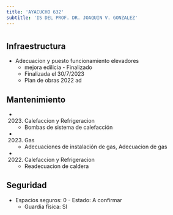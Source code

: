 ```yaml
---
title: 'AYACUCHO 632'
subtitle: 'IS DEL PROF. DR. JOAQUIN V. GONZALEZ'
---
```


#
## Infraestructura

* Adecuacion y puesto funcionamiento elevadores 
    + mejora edilicia - Finalizado 
    + Finalizada el 30/7/2023 
    + Plan de obras 2022 ad 






## Mantenimiento

*  (2023) Calefaccion y Refrigeracion 
    + Bombas de sistema de calefacción

*  (2023) Gas 
    + Adecuaciones de instalación de gas, Adecuacion de gas

*  (2022) Calefaccion y Refrigeracion 
    + Readecuacion de caldera





## Seguridad

*  Espacios seguros: 0 - Estado: A confirmar 
    + Guardia física: SI



